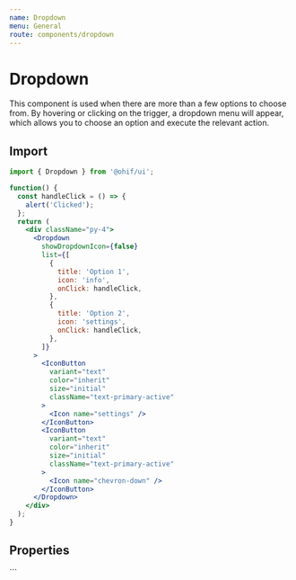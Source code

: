 ```yaml
---
name: Dropdown
menu: General
route: components/dropdown
---
```



# Dropdown

This component is used when there are more than a few options to choose from. By
hovering or clicking on the trigger, a dropdown menu will appear, which allows
you to choose an option and execute the relevant action.

## Import

```javascript
import { Dropdown } from '@ohif/ui';
```

```jsx live
function() {
  const handleClick = () => {
    alert('Clicked');
  };
  return (
    <div className="py-4">
      <Dropdown
        showDropdownIcon={false}
        list={[
          {
            title: 'Option 1',
            icon: 'info',
            onClick: handleClick,
          },
          {
            title: 'Option 2',
            icon: 'settings',
            onClick: handleClick,
          },
        ]}
      >
        <IconButton
          variant="text"
          color="inherit"
          size="initial"
          className="text-primary-active"
        >
          <Icon name="settings" />
        </IconButton>
        <IconButton
          variant="text"
          color="inherit"
          size="initial"
          className="text-primary-active"
        >
          <Icon name="chevron-down" />
        </IconButton>
      </Dropdown>
    </div>
  );
}
```

## Properties

<Props of={Dropdown} />
```

